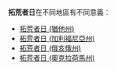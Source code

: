 '''拓荒者日'''在不同地區有不同意義：
*[[拓荒者日_(猶他州)|拓荒者日 (猶他州)]]
*[[拓荒者日_(加利福尼亞州)|拓荒者日 (加利福尼亞州)]]
*[[拓荒者日_(俄亥俄州)|拓荒者日 (俄亥俄州)]]
*[[拓荒者日_(奧克拉荷馬州)|拓荒者日 (奧克拉荷馬州)]]
{{Disambiguation|Cat=事件消歧义}}
